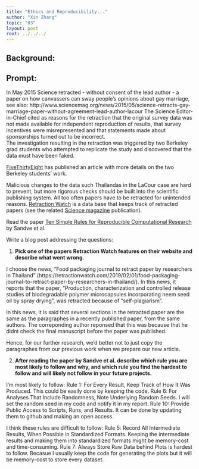 ```yaml
---
title: "Ethics and Reproducibility..."
author: "Xin Zhang"
topic: "03"
layout: post
root: ../../../
---
```


## Background:

## Prompt:


In May 2015 Science retracted - without consent of the lead author - a paper on  how canvassers can sway people's opinions about gay marriage, 
see also: http://www.sciencemag.org/news/2015/05/science-retracts-gay-marriage-paper-without-agreement-lead-author-lacour
The Science Editor-in-Chief cited as reasons for the retraction that the original survey data was not made available for independent reproduction of results, that survey incentives were misrepresented and that statements made about sponsorships turned out to be incorrect.<br>
The investigation resulting in the retraction was triggered by two  Berkeley grad students who attempted to replicate the study and discovered that the data must have been faked.
 
[FiveThirtyEight](https://fivethirtyeight.com/features/how-two-grad-students-uncovered-michael-lacour-fraud-and-a-way-to-change-opinions-on-transgender-rights/) has published an article with more details on the two Berkeley students' work.

Malicious changes to the data such Thailandas in the LaCour case are hard to prevent, but more rigorous checks should be built into the scientific publishing system. All too often papers have to be retracted for unintended reasons. [Retraction Watch](https://retractionwatch.com/) is a data base that keeps track of retracted papers (see the related [Science magazine](https://www.sciencemag.org/news/2018/10/what-massive-database-retracted-papers-reveals-about-science-publishing-s-death-penalty) publication). 

Read the paper [Ten Simple Rules for Reproducible Computational Research](https://journals.plos.org/ploscompbiol/article?id=10.1371/journal.pcbi.1003285) by Sandve et al.


Write a blog post addressing the questions: 

1. **Pick one of the papers Retraction Watch features on their website and describe what went wrong**. 

I choose the news, "Food packaging journal to retract paper by researchers in Thailand" (https://retractionwatch.com/2019/02/01/food-packaging-journal-to-retract-paper-by-researchers-in-thailand/). In this news, it reports that the paper, “Production, characterization and controlled release studies of biodegradable polymer microcapsules incorporating neem seed oil by spray drying”, was retracted because of "self-plagiarism".

In this news, it is said that several sections in the retracted paper are the same as the paragraphes in a recently published paper, from the same authors. The correponding author reponsed that this was because that he didnt check the final manuscript before the paper was published. 

Hence, for our further research, we'd better not to just copy the paragraphes from our previous work when we prepare our new article.

2. **After reading the paper by Sandve et al. describe which rule you are most likely to follow and why, and which rule you find the hardest to follow and will likely not follow in your future projects.**

I'm most likely to follow:
Rule 1: For Every Result, Keep Track of How It Was Produced. This could be easily done by keeping the code.
Rule 6: For Analyses That Include Randomness, Note Underlying Random Seeds. I will set the random seed in my code and notify it in my report.
Rule 10: Provide Public Access to Scripts, Runs, and Results. It can be done by updating them to github and making an open access.


I think these rules are difficult to follow:
Rule 5: Record All Intermediate Results, When Possible in Standardized Formats. Keeping the intermediate results and making them into standardized formats might be memory-cost and time-consuming.
Rule 7: Always Store Raw Data behind Plots is hardest to follow. Becasue I usually keep the code for generating the plots but it will be memory-cost to store every dataset.
